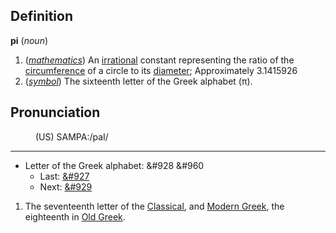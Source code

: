 ==Definition==

<b>pi</b> (<i>noun</i>)
# (<i>[[mathematics]]</i>) An [[irrational]] constant representing the ratio of the [[circumference]] of a circle to its [[diameter]]; Approximately 3.1415926
# (<i>[[symbol]]</i>) The sixteenth letter of the Greek alphabet (&pi;).

==Pronunciation==
:(US) SAMPA:/paI/

----

*Letter of the Greek alphabet: &#928 &#960
**Last: [[omicron|&#927]]
**Next: [[rho|&#929]]

#The seventeenth letter of the [[en:Classical Greek|Classical]], and [[en:Modern Greek|Modern Greek]], the eighteenth in [[en:Old Greek|Old Greek]].